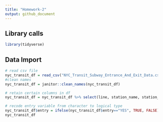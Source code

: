 ```yaml
---
title: "Homework-2"
output: github_document
---
```


## Library calls
```r
library(tidyverse)
```


## Data Import

```r
# read csv file
nyc_transit_df = read_csv("NYC_Transit_Subway_Entrance_And_Exit_Data.csv")
#clean names
nyc_transit_df = janitor::clean_names(nyc_transit_df)
```
```r
# retain certain columns in df
nyc_transit_df = nyc_transit_df %>% select(line, station_name, station_latitude, station_longitude, route1, route2, route3, route4, route5, route6, route7, route8, route9, route10, route11, entry, entrance_type, vending, ada) 
```

```r
# recode entry variable from character to logical type
nyc_transit_df$entry = ifelse(nyc_transit_df$entry=="YES", TRUE, FALSE)
nyc_transit_df
```

